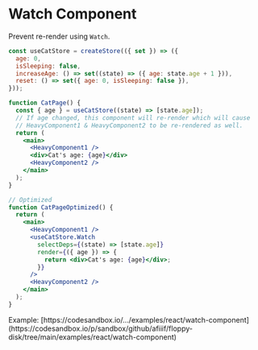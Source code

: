 
# Watch Component

Prevent re-render using `Watch`.

```jsx {26-31}
const useCatStore = createStore(({ set }) => ({
  age: 0,
  isSleeping: false,
  increaseAge: () => set((state) => ({ age: state.age + 1 })),
  reset: () => set({ age: 0, isSleeping: false }),
}));

function CatPage() {
  const { age } = useCatStore((state) => [state.age]);
  // If age changed, this component will re-render which will cause
  // HeavyComponent1 & HeavyComponent2 to be re-rendered as well.
  return (
    <main>
      <HeavyComponent1 />
      <div>Cat's age: {age}</div>
      <HeavyComponent2 />
    </main>
  );
}

// Optimized
function CatPageOptimized() {
  return (
    <main>
      <HeavyComponent1 />
      <useCatStore.Watch
        selectDeps={(state) => [state.age]}
        render={({ age }) => {
          return <div>Cat's age: {age}</div>;
        }}
      />
      <HeavyComponent2 />
    </main>
  );
}
```

<Callout type="info" emoji="ℹ️">
Example: [https://codesandbox.io/.../examples/react/watch-component](https://codesandbox.io/p/sandbox/github/afiiif/floppy-disk/tree/main/examples/react/watch-component)
</Callout>

